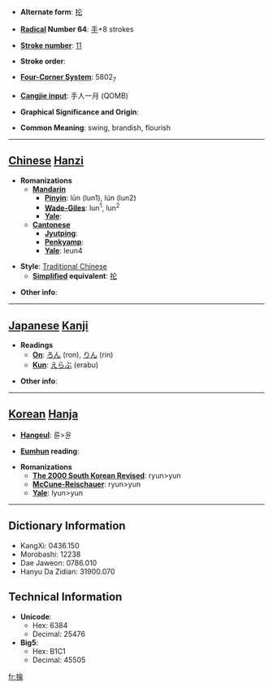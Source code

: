 * '''Alternate form''': [[抡]]

* '''[[Wiktionary:Chinese radical index| Radical]] Number 64''': [[Wiktionary:Chinese radical index 手|手]]+8 strokes

* '''[[Wiktionary:Chinese total strokes index|Stroke number]]''': [[Wiktionary:Chinese total strokes index 11|11]]

* '''Stroke order''': 

* '''[[Wiktionary:Chinese four corner index|Four-Corner System]]''': 5802<sub>7</sub>

* '''[[Wiktionary:Chinese Cangjie index|Cangjie input]]''': 手人一月 (QOMB)

* '''Graphical Significance and Origin''': 

* '''Common Meaning''': swing, brandish, flourish

----

== [[Chinese]] [[Hanzi]] ==

* '''Romanizations'''
** '''[[Mandarin]]'''
*** '''[[Pinyin]]''': lūn (lun1), lún (lun2)
*** '''[[Wade-Giles]]''': lun<sup>1</sup>, lun<sup>2</sup>
*** '''[[Yale]]''': 
** '''[[Cantonese]]'''
*** '''[[Jyutping]]''':
*** '''[[Penkyamp]]''': 
*** '''[[Yale]]''': leun4

* '''Style''': [[Traditional Chinese]] 
** '''[[Simplified Chinese|Simplified]] equivalent''': [[抡]]

* '''Other info''': 

----

== [[Japanese]] [[Kanji]] ==

* '''Readings'''
** '''[[On]]''': [[ろん]] (ron), [[りん]] (rin)
** '''[[Kun]]''': [[えらぶ]] (erabu)

* '''Other info''':  

----

== [[Korean]] [[Hanja]] ==

* '''[[Hangeul]]''': 륜>윤

* '''[[Eumhun]] reading''': 

* '''Romanizations'''
** '''[[The 2000 South Korean Revised Romanization|The 2000 South Korean Revised]]''': ryun>yun
** '''[[McCune-Reischauer]]''': ryun>yun
** '''[[Yale]]''': lyun>yun

----

== Dictionary Information ==

* KangXi: 0436.150
* Morobashi: 12238
* Dae Jaweon: 0786.010
* Hanyu Da Zidian: 31900.070

== Technical Information ==

* '''Unicode''':
** Hex: 6384
** Decimal: 25476
* '''Big5''':
** Hex: B1C1
** Decimal: 45505

[[fr:掄]]